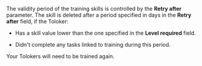<Cut title="The Tolokers completed training for the first pool and got the skill. A week later, we cloned the pool, but all the Tolokers lost their skill. Do all the Tolokers need to complete the training again?">

The validity period of the training skills is controlled by the **Retry after** parameter. The skill is deleted after a period specified in days in the **Retry after** field, if the Toloker:

- Has a skill value lower than the one specified in the **Level required** field.

- Didn't complete any tasks linked to training during this period.

Your Tolokers will need to be trained again.

</Cut>